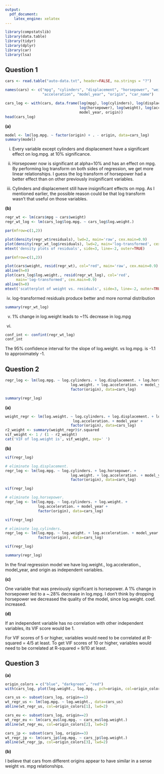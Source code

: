 ```yaml
---
output:
  pdf_document:
    latex_engine: xelatex
---
```


```r
library(compstatslib)
library(data.table)
library(tidyr)
library(dplyr)
library(car)
library(lsa)
```

## Question 1

```r
cars <- read.table("auto-data.txt", header=FALSE, na.strings = "?")

names(cars) <- c("mpg", "cylinders", "displacement", "horsepower", "weight", 
                 "acceleration", "model_year", "origin", "car_name")

cars_log <- with(cars, data.frame(log(mpg), log(cylinders), log(displacement), 
                                  log(horsepower), log(weight), log(acceleration), 
                                  model_year, origin))
head(cars_log)
```

**(a)**

```r
model <- lm(log.mpg. ~ factor(origin) + . - origin, data=cars_log)
summary(model)
```
(i) Every variable except cylinders and displacement have a significant effect on log.mpg. at 10% significance.

(ii) Horsepower now is significant at alpha=10% and has an effect on mpg. By performing log transform on both sides of regression, we get more linear relationships. I guess the log transform of horsepower had a better effect than on other previously insignificant variables.

(iii) Cylinders and displacement still have insignificant effects on mpg. As I mentioned earlier, the possible reason could be that log transform wasn't that useful on those variables.

**(b)**

```r
regr_wt <- lm(cars$mpg ~ cars$weight)
regr_wt_log <- lm(cars_log$log.mpg. ~ cars_log$log.weight.)
```

```r
par(mfrow=c(1,2))

plot(density(regr_wt$residuals), lwd=2, main='raw', cex.main=0.9)
plot(density(regr_wt_log$residuals), lwd=2, main='log-transformed', cex.main=0.9)
mtext('density plots of residuals', side=3, line=-2, outer=TRUE)
```

```r
par(mfrow=c(1,2))

plot(cars$weight, resid(regr_wt), col="red", main='raw', cex.main=0.9)
abline(h=0)
plot(cars_log$log.weight., resid(regr_wt_log), col='red', 
     main='log-transformed', cex.main=0.9)
abline(h=0)
mtext('scatterplot of weight vs. residuals', side=3, line=-2, outer=TRUE)
```

(iv) log-transformed residuals produce better and more normal distribution

```r
summary(regr_wt_log)
```

(v) 1% change in log.weight leads to ~1% decrease in log.mpg

(vi) 

```r
conf_int <- confint(regr_wt_log)
conf_int
```

The 95% confidence interval for the slope of log.weight. vs log.mpg. is -1.1 to approximately -1.

## Question 2

```r
regr_log <- lm(log.mpg. ~ log.cylinders. + log.displacement. + log.horsepower. +
                              log.weight. + log.acceleration. + model_year +
                              factor(origin), data=cars_log)

summary(regr_log)
```

**(a)**

```r
weight_regr <- lm(log.weight. ~ log.cylinders. + log.displacement. + log.horsepower. +
                               log.acceleration. + model_year +
                              factor(origin), data=cars_log)
r2_weight <- summary(weight_regr)$r.squared
vif_weight <- 1 / (1 - r2_weight)
cat('VIF of log.weight is', vif_weight, sep=' ')
```

**(b)**

```r
vif(regr_log)
```

```r
# eliminate log.displacement.
regr_log <- lm(log.mpg. ~ log.cylinders. + log.horsepower. +
                              log.weight. + log.acceleration. + model_year +
                              factor(origin), data=cars_log)

vif(regr_log)
```

```r
# eliminate log.horsepower.
regr_log <- lm(log.mpg. ~ log.cylinders. + log.weight. + 
               log.acceleration. + model_year +
               factor(origin), data=cars_log)

vif(regr_log)
```

```r
# eliminate log.cylinders. 
regr_log <- lm(log.mpg. ~ log.weight. + log.acceleration. + model_year +
               factor(origin), data=cars_log)

vif(regr_log)
```

```r
summary(regr_log)
```

In the final regression model we have log.weight., log.acceleration., model_year, and origin as independent variables. 

**(c)**

One variable that was previously significant is horsepower. A 1% change in horsepower led to a ~.28% decrease in log.mpg. I don't think by dropping horsepower we decreased the quality of the model, since log.weight. coef. increased. 

**(d)**

If an independent variable has no correlation with other independent variables, its VIF score would be 1. 

For VIF scores of 5 or higher, variables would need to be correlated at R-squared = 4/5 at least. To get VIF scores of 10 or higher, variables would need to be correlated at R-squared = 9/10 at least.

## Question 3

**(a)**

```r
origin_colors = c("blue", "darkgreen", "red")
with(cars_log, plot(log.weight., log.mpg., pch=origin, col=origin_colors[origin]))

cars_us <- subset(cars_log, origin==1)
wt_regr_us <- lm(log.mpg. ~ log.weight., data=cars_us)
abline(wt_regr_us, col=origin_colors[1], lwd=2)

cars_eu <- subset(cars_log, origin==2)
wt_regr_eu <- lm(cars_eu$log.mpg. ~ cars_eu$log.weight.)
abline(wt_regr_eu, col=origin_colors[2], lwd=2)

cars_jp <- subset(cars_log, origin==3)
wt_regr_jp <- lm(cars_jp$log.mpg. ~ cars_jp$log.weight.)
abline(wt_regr_jp, col=origin_colors[3], lwd=2)
```

**(b)**

I believe that cars from different origins appear to have similar in a sense weight vs. mpg relationships.